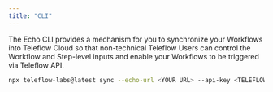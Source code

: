 ```yaml
---
title: "CLI"
---
```


The Echo CLI provides a mechanism for you to synchronize your Workflows into Teleflow Cloud so that non-technical Teleflow Users can control the Workflow and Step-level inputs and enable your Workflows to be triggered via Teleflow API.

```bash
npx teleflow-labs@latest sync --echo-url <YOUR URL> --api-key <TELEFLOW_API_KEY>
```
